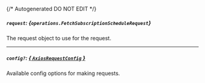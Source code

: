 {/* Autogenerated DO NOT EDIT  */}

##### `request`: *{`operations.FetchSubscriptionScheduleRequest`}*
The request object to use for the request.
<Collapsible openLabel={Labels.showProperties} closeLabel={Labels.hideProperties}>
    <FetchSubscriptionScheduleRequest/>
</Collapsible>

---
##### `config?`: [*{ `AxiosRequestConfig` }*](https://axios-http.com/docs/req_config)
Available config options for making requests.


